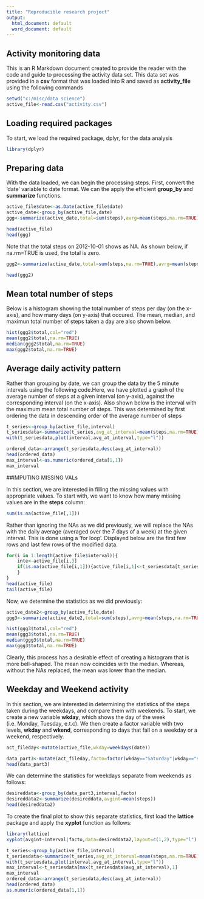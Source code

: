 ---
title: "Reproducible research project"
output:
  html_document: default
  word_document: default
---

## Activity monitoring data

This is an R Markdown document created to provide the reader with the code and guide to processing the activity data set. This data set was provided in a **csv** format that was loaded into R and saved as **activity_file** using the following commands 


```{r load,echo=TRUE}
setwd("c:/misc/data science")
active_file<-read.csv("activity.csv")

```

## Loading required packages

To start, we load the required package, dplyr, for the data analysis
```{r loadpackage, echo=TRUE}
library(dplyr)
```
## Preparing data

With the data loaded, we can begin the processing steps. First, convert the 'date' variable to date format. We can the apply the efficient **group_by** and **summarize** functions.
```{r prep1, echo=TRUE}
active_file$date<-as.Date(active_file$date)
active_date<-group_by(active_file,date)
ggg<-summarize(active_date,total=sum(steps),avrg=mean(steps,na.rm=TRUE),maxi=max(steps),mini=min(steps))

head(active_file)
head(ggg)
```


Note that the total steps on 2012-10-01 shows as NA. As shown below, if na.rm=TRUE is used, the total is zero.
```{r prep2, echo=TRUE}

ggg2<-summarize(active_date,total=sum(steps,na.rm=TRUE),avrg=mean(steps,na.rm=TRUE),maxi=max(steps,na.rm=TRUE),mini=min(steps,na.rm=TRUE))

head(ggg2)
```

## Mean total number of steps

Below is a histogram showing the total number of steps per day (on the x-axis), and how many days (on y-axis) that occured. The mean, median, and maximun total number of steps taken a day are also shown below.

```{r plot1, echo=TRUE}

hist(ggg2$total,col="red")
mean(ggg2$total,na.rm=TRUE)
median(ggg2$total,na.rm=TRUE)
max(ggg2$total,na.rm=TRUE)
```

## Average daily activity pattern

Rather than grouping by date, we can group the data by the 5 minute intervals using the following code.Here, we have plotted a graph of the average number of steps at a given interval (on y-axis), against the corresponding interval (on the x-axis). Also shown below is the interval with the maximum mean total number of steps. This was determined by first ordering the data in descending order of the average number of steps

```{r plot2, echo=TRUE}

t_series<-group_by(active_file,interval)
t_seriesdata<-summarize(t_series,avg_at_interval=mean(steps,na.rm=TRUE))
with(t_seriesdata,plot(interval,avg_at_interval,type="l"))

ordered_data<-arrange(t_seriesdata,desc(avg_at_interval))
head(ordered_data)
max_interval<-as.numeric(ordered_data[1,1])
max_interval

```



##IMPUTING MISSING VALs

In this section, we are interested in filling the missing values with appropriate values. To start with, we want to know how many missing values are in the **steps** column:

```{r missingtotal, echo=TRUE}

sum(is.na(active_file[,1]))

```

Rather than ignoring the NAs as we did previously, we will replace the NAs with the daily average (averaged over the 7 days of a week) at the given interval. This is done using a 'for loop'. Displayed below are the first few rows and last few rows of the modified data.

```{r missing2, echo=TRUE}


for(i in 1:length(active_file$interval)){
	inte<-active_file[i,3]
	if(is.na(active_file[i,1])){active_file[i,1]<-t_seriesdata[t_seriesdata$interval==inte,2]
	}
}
head(active_file)
tail(active_file)
```

Now, we determine the statistics as we did previously:

```{r plot3, echo=TRUE}
active_date2<-group_by(active_file,date)
ggg3<-summarize(active_date2,total=sum(steps),avrg=mean(steps,na.rm=TRUE),maxi=max(steps),mini=min(steps))

hist(ggg3$total,col="red")
mean(ggg3$total,na.rm=TRUE)
median(ggg3$total,na.rm=TRUE)
max(ggg3$total,na.rm=TRUE)
```

Clearly, this process has a desirable effect of creating a histogram that is more bell-shaped. The mean now coincides with the median. Whereas, without the NAs replaced, the mean was lower than the median.


## Weekday and Weekend activity

In this section, we are interested in determining the statistics of the steps taken during the weekdays, and compare them with weekends. To start, we create a new variable **wkday**, which shows the day of the week (i.e. Monday, Tuesday, e.t.c). We then create a factor variable with two levels, **wkday** and **wkend**, corresponding to days that fall on a weekday or a weekend, respectively. 
```{r dayofweek, echo=TRUE}

act_fileday<-mutate(active_file,wkday=weekdays(date))

data_part3<-mutate(act_fileday,facto=factor(wkday=="Saturday"|wkday=="sunday",labels=c("wkday","wkend")))
head(data_part3)
```

We can determine the statistics for weekdays separate from weekends as follows:
```{r separated2, echo=TRUE}

desireddata<-group_by(data_part3,interval,facto)
desireddata2<-summarize(desireddata,avgint=mean(steps))
head(desireddata2)
```

To create the final plot to show this separate statistics, first load the **lattice** package and apply the **xyplot** function as follows:
```{r plot4, echo=TRUE}
library(lattice)
xyplot(avgint~interval|facto,data=desireddata2,layout=c(1,2),type="l")
```

```{r plotlater, echo=TRUE}

t_series<-group_by(active_file,interval)
t_seriesdata<-summarize(t_series,avg_at_interval=mean(steps,na.rm=TRUE))
with(t_seriesdata,plot(interval,avg_at_interval,type="l"))
max_interval<-t_seriesdata[max(t_seriesdata$avg_at_interval),1]
max_interval
ordered_data<-arrange(t_seriesdata,desc(avg_at_interval))
head(ordered_data)
as.numeric(ordered_data[1,1])

```
